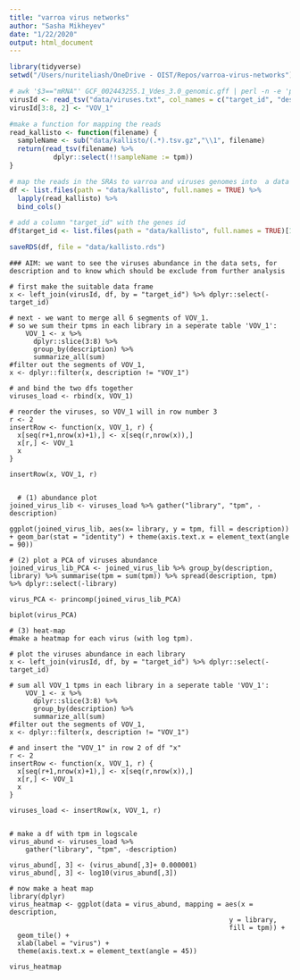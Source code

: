 ```yaml
---
title: "varroa virus networks"
author: "Sasha Mikheyev"
date: "1/22/2020"
output: html_document
---
```


```r
library(tidyverse)
setwd("/Users/nuriteliash/OneDrive - OIST/Repos/varroa-virus-networks")

# awk '$3=="mRNA"' GCF_002443255.1_Vdes_3.0_genomic.gff | perl -n -e 'print "$1\t$2\n" if /gene=LOC(\d+);.*transcript_id=(.*)/' | gzip >! gene2isoform.txt.gz
virusId <- read_tsv("data/viruses.txt", col_names = c("target_id", "description"))
virusId[3:8, 2] <- "VOV_1"
```

```r
#make a function for mapping the reads
read_kallisto <- function(filename) {
  sampleName <- sub("data/kallisto/(.*).tsv.gz","\\1", filename)
  return(read_tsv(filename) %>%
           dplyr::select(!!sampleName := tpm))
}

# map the reads in the SRAs to varroa and viruses genomes into  a data frame 'df' which contains the SRA libraries and virus and varroa tpm 
df <- list.files(path = "data/kallisto", full.names = TRUE) %>% 
  lapply(read_kallisto) %>% 
  bind_cols() 

# add a column "target_id" with the genes id
df$target_id <- list.files(path = "data/kallisto", full.names = TRUE)[1] %>% read_tsv() %>% dplyr::select(target_id) %>% pull()

saveRDS(df, file = "data/kallisto.rds")
```

```vizualize

### AIM: we want to see the viruses abundance in the data sets, for description and to know which should be exclude from further analysis 

# first make the suitable data frame 
x <- left_join(virusId, df, by = "target_id") %>% dplyr::select(-target_id) 
  
# next - we want to merge all 6 segments of VOV_1. 
# so we sum their tpms in each library in a seperate table 'VOV_1':
    VOV_1 <- x %>% 
      dplyr::slice(3:8) %>%
      group_by(description) %>%
      summarize_all(sum)
#filter out the segments of VOV_1,  
x <- dplyr::filter(x, description != "VOV_1")

# and bind the two dfs together 
viruses_load <- rbind(x, VOV_1) 

# reorder the viruses, so VOV_1 will in row number 3
r <- 2
insertRow <- function(x, VOV_1, r) {
  x[seq(r+1,nrow(x)+1),] <- x[seq(r,nrow(x)),]
  x[r,] <- VOV_1
  x
}

insertRow(x, VOV_1, r)


  # (1) abundance plot
joined_virus_lib <- viruses_load %>% gather("library", "tpm", -description)

ggplot(joined_virus_lib, aes(x= library, y = tpm, fill = description)) + geom_bar(stat = "identity") + theme(axis.text.x = element_text(angle = 90)) 

# (2) plot a PCA of viruses abundance 
joined_virus_lib_PCA <- joined_virus_lib %>% group_by(description, library) %>% summarise(tpm = sum(tpm)) %>% spread(description, tpm) %>% dplyr::select(-library) 

virus_PCA <- princomp(joined_virus_lib_PCA)  

biplot(virus_PCA)

# (3) heat-map
#make a heatmap for each virus (with log tpm). 

# plot the viruses abundance in each library 
x <- left_join(virusId, df, by = "target_id") %>% dplyr::select(-target_id) 
  
# sum all VOV_1 tpms in each library in a seperate table 'VOV_1':
    VOV_1 <- x %>% 
      dplyr::slice(3:8) %>%
      group_by(description) %>%
      summarize_all(sum)
#filter out the segments of VOV_1,  
x <- dplyr::filter(x, description != "VOV_1")

# and insert the "VOV_1" in row 2 of df "x"
r <- 2
insertRow <- function(x, VOV_1, r) {
  x[seq(r+1,nrow(x)+1),] <- x[seq(r,nrow(x)),]
  x[r,] <- VOV_1
  x
}

viruses_load <- insertRow(x, VOV_1, r)
  

# make a df with tpm in logscale
virus_abund <- viruses_load %>%  
    gather("library", "tpm", -description) 

virus_abund[, 3] <- (virus_abund[,3]+ 0.000001)
virus_abund[, 3] <- log10(virus_abund[,3]) 

# now make a heat map
library(dplyr)
virus_heatmap <- ggplot(data = virus_abund, mapping = aes(x = description,
                                                       y = library,
                                                       fill = tpm)) +
  geom_tile() +
  xlab(label = "virus") + 
  theme(axis.text.x = element_text(angle = 45)) 

virus_heatmap
```

